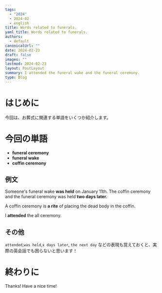 ```yaml
---
tags:
  - "2024"
  - 2024-02
  - english
title: Words related to funerals.
yaml_title: Words related to funerals.
authors:
  - default
canonicalUrl: ""
date: 2024-02-23
draft: false
images: ""
lastmod: 2024-02-23
layout: PostLayout
summary: I attended the funeral wake and the funeral ceremony.
type: Blog
---
```


# はじめに

今回は、お葬式に関連する単語をいくつか紹介します。

# 今回の単語

- **funeral ceremony**
- **funeral wake**
- **coffin ceremony**

## 例文

Someone's funeral wake **was held** on January 11th.
The coffin ceremony and the funeral ceremony was held **two days later.**

A coffin ceremony is **a rite** of placing the dead body in the coffin.

I **attended** the all ceremony.

## その他

`attended`,`was held`,`x days later`, `the next day` などの表現も覚えておくと、実際の英会話でも困らないと思います！

# 終わりに

Thanks!
Have a nice time!

